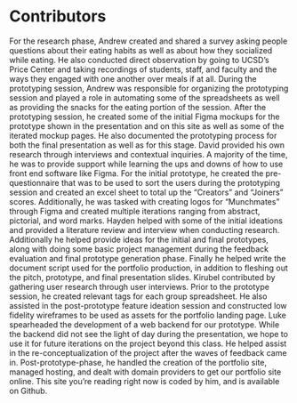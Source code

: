 # Contributors

<ProjectCard title="Andrew" link="" bg="linear-gradient(to right, #D4145A 0%, #FBB03B 100%)">
For the research phase, Andrew created and shared a survey asking people questions about their eating habits as well as about how they socialized while eating. He also conducted direct observation by going to UCSD’s Price Center and taking recordings of students, staff, and faculty and the ways they engaged with one another over meals if at all. During the prototyping session, Andrew was responsible for organizing the prototyping session and played a role in automating some of the spreadsheets as well as providing the snacks for the eating portion of the session. After the prototyping session, he created some of the initial Figma mockups for the prototype shown in the presentation and on this site as well as some of the iterated mockup pages. He also documented the prototyping process for both the final presentation as well as for this stage. 

</ProjectCard>

<ProjectCard title="David" link="" bg="linear-gradient(to right, #D4145A 0%, #FBB03B 100%)">
David provided his own research through interviews and contextual inquiries. A majority of the time, he was to provide support while learning the ups and downs of how to use front end software like Figma. For the initial prototype, he created the pre-questionnaire that was to be used to sort the users during the prototyping session and created an excel sheet to total up the “Creators” and “Joiners” scores. Additionally, he was tasked with creating logos for “Munchmates” through Figma and created multiple iterations ranging from abstract, pictorial, and word marks. 
</ProjectCard>

<ProjectCard title="Hayden" link="" bg="linear-gradient(to right, #D4145A 0%, #FBB03B 100%)">
Hayden helped with some of the initial ideations and provided a literature review and interview when conducting research. Additionally he helped provide ideas for the initial and final prototypes, along with doing some basic project management during the feedback evaluation and final prototype generation phase. Finally he helped write the document script used for the portfolio production, in addition to fleshing out the pitch, prototype, and final presentation slides.
</ProjectCard>

<ProjectCard title="Kirubel" link="" bg="linear-gradient(to right, #D4145A 0%, #FBB03B 100%)">
Kirubel contributed by gathering user research through user interviews. Prior to the prototype session, he created relevant tags for each group spreadsheet. He also assisted in the post-prototype feature ideation session and constructed low fidelity wireframes to be used as assets for the portfolio landing page.
</ProjectCard>

<ProjectCard title="Luke" link="" bg="linear-gradient(to right, #D4145A 0%, #FBB03B 100%)">
Luke spearheaded the development of a web backend for our prototype. While the backend did not see the light of day during the presentation, we hope to use it for future iterations on the project beyond this class. He helped assist in the re-conceptualization of the project after the waves of feedback came in.  Post-prototype-phase, he handled the creation of the portfolio site, managed hosting, and dealt with domain providers to get our portfolio site online. This site you’re reading right now is coded by him, and is available on Github. 
</ProjectCard>